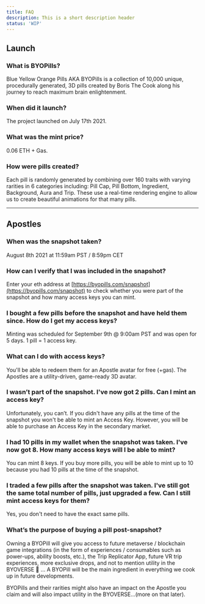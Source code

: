 ```yaml
---
title: FAQ
description: This is a short description header
status: 'WIP'
---
```


## Launch
### What is BYOPills?
Blue Yellow Orange Pills AKA BYOPills is a collection of 10,000 unique, procedurally generated, 3D pills created by Boris The Cook along his journey to reach maximum brain enlightenment. 


### When did it launch?

The project launched on July 17th 2021.


### What was the mint price?

0.06 ETH + Gas.


### How were pills created?

Each pill is randomly generated by combining over 160 traits with varying rarities in 6 categories including: Pill Cap, Pill Bottom, Ingredient, Background, Aura and Trip. These use a real-time rendering engine to allow us to create beautiful animations for that many pills.

---

## Apostles

### When was the snapshot taken?
August 8th 2021 at 11:59am PST / 8:59pm CET


### How can I verify that I was included in the snapshot?

Enter your eth address at [https://byopills.com/snapshot](https://byopills.com/snapshot) to check whether you were part of the snapshot and how many access keys you can mint.


### I bought a few pills before the snapshot and have held them since. How do I get my access keys?

Minting was scheduled for September 9th @ 9:00am PST and was open for 5 days. 1 pill = 1 access key. 


### What can I do with access keys?

You'll be able to redeem them for an Apostle avatar for free (+gas). The Apostles are a utility-driven, game-ready 3D avatar.


### I wasn’t part of the snapshot. I've now got 2 pills. Can I mint an access key?

Unfortunately, you can’t. If you didn't have any pills at the time of the snapshot you won't be able to mint an Access Key. However, you will be able to purchase an Access Key in the secondary market.


### I had 10 pills in my wallet when the snapshot was taken. I've now got 8. How many access keys will I be able to mint?

You can mint 8 keys. If you buy more pills, you will be able to mint up to 10 because you had 10 pills at the time of the snapshot.


### I traded a few pills after the snapshot was taken. I've still got the same total number of pills, just upgraded a few. Can I still mint access keys for them?

Yes, you don't need to have the exact same pills.


### What’s the purpose of buying a pill post-snapshot?

Owning a BYOPill will give you access to future metaverse / blockchain game integrations (in the form of experiences / consumables such as power-ups, ability boosts, etc.), the Trip Replicator App, future VR trip experiences, more exclusive drops, and not to mention utility in the BYOVERSE 👀 … A BYOPill will be the main ingredient in everything we cook up in future developments. 

BYOPills and their rarities might also have an impact on the Apostle you claim and will also impact utility in the BYOVERSE…(more on that later). 